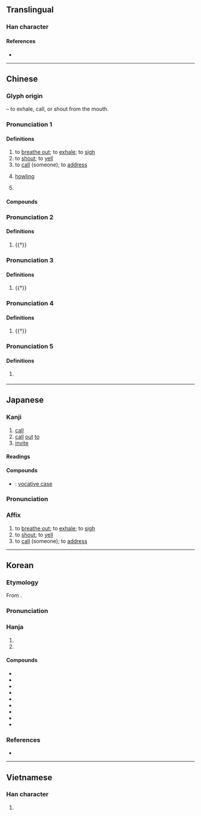 {{also|呯|謼}}
{{character info}}
==Translingual==
{{stroke order|strokes=8}}

===Han character===
{{Han char|rn=30|rad=口|as=05|sn=8|four=62049|canj=RHFD|ids=⿰口乎}}

====References====
* {{Han ref|kx=0183.140|dkj=03471|dj=0402.140|hdz=10605.020|uh=547C|ud=21628|bh=A949|bd=43337}}

----

==Chinese==
{{zh-forms}}

===Glyph origin===
{{Han etym}}
{{Han compound|口|t1=mouth|乎|ls=psc|c1=s|c2=p}} – to exhale, call, or shout from the mouth.

===Pronunciation 1===
{{zh-pron
|m=hū
|c=fu1
|h=pfs=fû
|mn=ho͘/kho͘
|mn_note=ho͘ - literary; kho͘ - vernacular
|mn-t=hu1/u1/hou1/kou1
|w=1hu
|mc=y
|oc=y
|ma=Zh-hū.oga
|cat=v
}}

====Definitions====
{{zh-hanzi}}

# to [[breathe out]]; to [[exhale]]; to [[sigh]]
# to [[shout]]; to [[yell]]
# to [[call]] (someone); to [[address]]
# {{lb|zh|onomatopoeia|of [[wind]]}} [[howl]]ing
# {{lb|zh|Chinese phonetics}} {{rfdef|zh}}

====Compounds====
{{zh-der|呼叫|呼喊|呼號|呼吼|引類呼朋|嗚呼|傳呼|呼么喝六|喳呼|呼之欲出|前呼後應|呼噪|呼盧喝雉|呼吸器|呼噓|外呼吸|呼天搶地|呼呼大睡|呼奴使婢|八方呼應|呼喚|呼吸道|呼圖克圖|上呼吸道|呼搧|呼張喚李|同類相呼|一呼再諾|呼拉舞|一呼百應|呼哨|呼籲|愴天呼地|愴地呼天|呼吸運動|內呼吸|呼吸相通|呼三喝四|大聲疾呼|呼風喚雨|咋呼|喝六呼么|千呼萬喚|人工呼吸|嵩呼|呼嘯|大呼隆|山呼|呼嚕|呼兄喚弟|嗎呼|呼蘭河|呼應|呼家將|後擁前呼|呼盧|三呼萬歲|大呼小叫|呼吸器官|合口呼|呼蚩|呼拉圈|呼吸|呼呼|呼吸根|一命嗚呼|大呼過癮|大呼|一呼百諾|吹呼|呼吸作用|呼喝|呼名叫陣|呼紅叫六|四呼|嚾呼|嗚呼哀哉|喝雉呼盧|呼畢勒罕|呼牛呼馬|呼牛作馬|呼氣|呼朋引伴|呼救|呼庚呼癸|呼吸音|呼吸孔|呼吸吐納|呼叱|呼叫器|呼倫池|傳呼機|呼朋引類|前呼後擁|庚癸之呼|吆呼|呼聲|大呼小喊|呼吸系統|疾聲大呼|打呼嚕|疾呼|撮口呼|扯呼|打招呼|振臂高呼|直呼其名|招呼站|振臂一呼|搶地呼天|稱呼|登高一呼|有氧呼吸|於呼哀哉|深呼吸|打呼|歡呼雷動|瞎扎呼|搶呼|烏呼|招呼|熱呼呼|氣呼呼|歡呼|攘臂一呼|燕語鶯呼|見兔呼狗|高呼|讙呼|驚呼|韓市呼天|齊齒呼|鼓掌歡呼|麻麻呼呼|肺呼吸|語笑喧呼|順風而呼|蔫呼呼|謊喳呼|阿呼地獄|開口呼|邪呼|腹式呼吸|呼瑪|呼蘭|圖呼其}}

===Pronunciation 2===
{{zh-pron
|m=xiāo
|cat=v
}}

====Definitions====
{{zh-hanzi}}

# {{†}} {{zh-alt-form|詨|to [[shout]]}}

===Pronunciation 3===
{{zh-pron
|m=xū
|cat=interj
}}

====Definitions====
{{zh-hanzi}}

# {{†}} {{zh-alt-form|吁|[[sigh]] {{gloss|expression of fatigue}}}}

===Pronunciation 4===
{{zh-pron
|m=hè
|cat=interj
}}

====Definitions====
{{zh-hanzi}}

# {{†}} {{n-g|Expression of anger.}}

===Pronunciation 5===
{{zh-pron
|m=xià
|cat=v
}}

====Definitions====
{{zh-hanzi}}

# {{zh-hg}} {{zh-alt-form|罅|[[crack]]; [[rift]]}}

{{zh-cat|Elementary}}

----

==Japanese==

===Kanji===
{{ja-kanji|grade=6|rs=口05}}

# [[call]]
# [[call]] [[out]] [[to]]
# [[invite]]

====Readings====
{{ja-readings
|goon=く
|kanon=こ
|kun=よ-ぶ
}}

====Compounds====
* {{ja-r|呼%格|こ%かく}}: [[vocative case]]

{{ja-kanjitab|こ|yomi=kanon}}

===Pronunciation===
{{ja-pron|こ|y=kanon}}

===Affix===
{{ja-pos|affix|こ}}

# to [[breathe out]]; to [[exhale]]; to [[sigh]]
# to [[shout]]; to [[yell]]
# to [[call]] (someone); to [[address]]

----

==Korean==

===Etymology===
From {{der|ko|ltc|-}} {{ltc-l|呼}}. {{hanja-hunmong|호|hwo|身體#상28B}}

===Pronunciation===
{{ko-hanja-pron|호}}

===Hanja===
{{ko-hanja-search}}
{{ko-hanja|부르다|부를|호}}

# {{hanja form of|호|to [[call]]; to [[shout]]}}
# {{hanja form of|호|to [[exhale]]; to [[breathe]] [[out]]}}

====Compounds====
{{der-top3|Compounds}}
* {{ko-l|호소|呼訴}}
* {{ko-l|호응|呼應}}
* {{ko-l|호칭|呼稱}}
* {{ko-l|호출|呼出}}
* {{ko-l|호명|呼名}}
* {{ko-l|환호|歡呼}}
* {{ko-l|환호성|歡呼聲}}
* {{ko-l|호흡|呼吸}}
* {{ko-l|호흡기|呼吸器}}
{{der-bottom}}

===References===
* {{R:hanjadoc|1159}}

----

==Vietnamese==

===Han character===
{{vi-hantu|[[hô]], [[há]], [[hao]], [[hào]]|rs=口05}}

# {{rfdef|vi|sort=口05}}